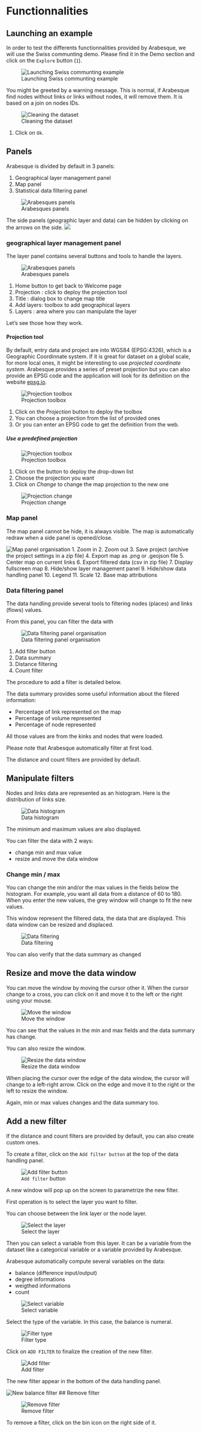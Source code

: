 # Functionnalities

## Launching an example

In order to test the differents functionnalities provided by Arabesque, we will use the Swiss communting demo. 
Please find it in the Demo section and  click on the `Explore` button (`1`).

![Launching Swiss communting example](images/functions/01_functions_launch_swiss_example.png)


You might be greeted by a warning message. This is normal, if Arabesque find nodes
without links or links without nodes, it will remove them. It is based on a 
join on nodes IDs.

![Cleaning the dataset](images/functions/02_functions_swiss_example_warning.png)

1. Click on `Ok`.

## Panels

Arabesque is divided by default in 3 panels:

1. Geographical layer management panel
2. Map panel
3. Statistical data filtering panel


![Arabesques panels](images/functions/03_functions_swiss_example_main_window.png)

The side panels (geographic layer and data) can be hidden by clicking on the arrows on the side. ![](images/functions/00_panels_arrow.png)

### geographical layer management panel

The layer panel contains several buttons and tools to handle the layers.

![Arabesques panels](images/functions/04_functions_swiss_example_layer_panel.png)


1. Home button to get back to Welcome page
2. Projection : click to deploy the projection tool
3. Title : dialog box to change map title
4. Add layers: toolbox to add geographical layers
5. Layers : area where you can manipulate the layer

Let's see those how they work.

#### Projection tool

By default, entry data and project are into WGS84 (EPSG:4326), which is a Geographic Coordinnate system.
If it is great for dataset on a global scale, for more local ones, it might be
interesting to use *projected coordinate system*.
Arabesque provides a series of preset projection but you can also provide an 
EPSG code and the application will look for its definition on the website [epsg.io](https://epsg.io).


![Projection toolbox](images/functions/05_functions_swiss_example_projection_tool.png)

1. Click on the *Projection* button to deploy the toolbox
2. You can choose a projection from the list of provided ones
3. Or you can enter an EPSG code to get the definition from the web.

##### Use a predefined projection

![Projection toolbox](images/functions/05_functions_swiss_example_projection_tool.png)

1. Click on the button to deploy the drop-down list
2. Choose the projection you want
3. Click on *Change* to change the map projection to the new one

![Projection change](images/functions/07_functions_swiss_example_projection_change.png)

### Map panel

The map panel cannot be hide, it is always visible.
The map is automatically redraw when a side panel is opened/close.

![Map panel organisation](images/functions/map_panel/functions_map_panel_general_view.png)
1. Zoom in
2. Zoom out
3. Save project (archive the project settings in a zip file)
4. Export map as .png or .geojson file
5. Center map on current links
6. Export filtered data (csv in zip file)
7. Display fullscreen map
8. Hide/show layer management panel
9. Hide/show data handling panel
10. Legend
11. Scale
12. Base map attributions

### Data filtering panel

The data handling provide several tools to filtering nodes (places) and links (flows) values.

From this panel, you can filter the data with 

![Data filtering panel organisation](images/functions/data_panel/01_data_panel_organisation.png)


1. Add filter button
2. Data summary
3. Distance filtering
4. Count filter

The procedure to add a filter is detailed below.

The data summary provides some useful information about the filered information:

- Percentage of link represented on the map
- Percentage of volume represented
- Percentage of node represented

All those values are from the kinks and nodes that were loaded.

Please note that Arabesque automatically filter at first load.

The distance and count filters are provided by default.

## Manipulate filters

Nodes and links data are represented as an histogram.
Here is the distribution of links size.

![Data histogram](images/functions/data_panel/03_data_panel_filter_histogram.png)

The minimum and maximum values are also displayed.

You can filter the data with 2 ways:

- change min and max value
- resize and move the data window

### Change min / max

You can change the min and/or the max values in the fields below the histogram.
For example, you want all data from a distance of 60 to 180.
When you enter the new values, the grey window will change to fit the new values.

This window represent the filtered data, the data that are displayed.
This data window can be resized and displaced.

![Data filtering](images/functions/data_panel/04_data_panel_filter_min_max.png)

You can also verify that the data summary as changed

## Resize and move the data window

You can move the window by moving the cursor other it. 
When the cursor change to a cross, you can click on it and move it to the left or the right using your mouse.

![Move the window](images/functions/data_panel/05_data_panel_filter_move_window.png)

You can see that the values in the min and max fields and the data summary has change.

You can also resize the window.

![Resize the data window](images/functions/data_panel/06_data_panel_filter_resize_window.png)


When placing the cursor over the edge of the data window, the cursor will change to a left-right arrow.
Click on the edge and move it to the right or the left to resize the window.

Again, min or max values changes and the data summary too. 

## Add a new filter

If the distance and count filters are provided by default, you can also create custom ones.


To create a filter, click on the `Add filter button` at the top of the data handling panel.

![`Add filter` button](images/functions/data_panel/07_data_panel_add_filter.png)

A new window will pop up on the screen to parametrize the new filter.

First operation is to select the layer you want to filter.

You can choose between the link layer or the node layer.

![Select the layer](images/functions/data_panel/08_data_panel_add_filter_select_layer.png)

Then you can select a variable from this layer.
It can be a variable from the dataset like a categorical variable or a variable provided by Arabesque.

Arabesque automatically compute several variables on the data:

- balance (difference input/output)
- degree informations
- weigthed informations
- count


![Select variable](images/functions/data_panel/09_data_panel_add_filter_select_variable.png)

Select the type of the variable.
In this case, the balance is numeral.

![Filter type](images/functions/data_panel/10_data_panel_add_filter_select_type.png)

Click on `ADD FILTER` to finalize the creation of the new filter.

![Add filter](images/functions/data_panel/11_data_panel_add_filter_button.png)


The new filter appear in the bottom of the data handling panel.

![New balance filter](images/functions/data_panel/12_data_panel_new_filter.png)
## Remove filter

![Remove filter](images/functions/data_panel/02_data_panel_remove_filter.png)

To remove a filter, click on the bin icon on the right side of it.
